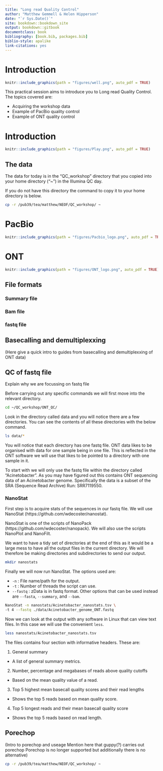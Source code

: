 ```yaml
--- 
title: "Long read Quality Control"
author: "Matthew Gemmell & Helen Hipperson"
date: "`r Sys.Date()`"
site: bookdown::bookdown_site
output: bookdown::gitbook
documentclass: book
bibliography: [book.bib, packages.bib]
biblio-style: apalike
link-citations: yes
---
```


# Introduction
```r
knitr::include_graphics(path = "figures/well.png", auto_pdf = TRUE)
``` 

This practical session aims to introduce you to Long read Quality Control. The topics covered are:

- Acquiring the workshop data
- Example of PacBio quality control
- Example of ONT quality control

<!--chapter:end:01-Long_read_QC.Rmd-->

# Introduction
```r
knitr::include_graphics(path = "figures/Play.png", auto_pdf = TRUE)
``` 

## The data

The data for today is in the "QC_workshop" directory that you copied into your home directory ("~") in the Illumina QC day.

If you do not have this directory the command to copy it to your home directory is below.

```bash
cp -r /pub39/tea/matthew/NEOF/QC_workshop/ ~
```

<!--chapter:end:02-Intro.Rmd-->

# PacBio

```r
knitr::include_graphics(path = "figures/Pacbio_logo.png", auto_pdf = TRUE)
``` 

<!--chapter:end:03-PB.Rmd-->

# ONT
```r
knitr::include_graphics(path = "figures/ONT_logo.png", auto_pdf = TRUE)
``` 

## File formats

### Summary file

### Bam file

### fastq file


## Basecalling and demultiplexxing

(Here give a quick intro to guides from basecalling and demultiplexxing of ONT data)


## QC of fastq file

Explain why we are focussing on fastq file

Before carrying out any specific commands we will first move into the relevant directory.

```bash
cd ~/QC_workshop/ONT_QC/
```

Look in the directory called data and you will notice there are a few directories. You can see the contents of all these directories with the below command.

```bash
ls data/*
```

You will notice that each directory has one fastq file. ONT data likes to be organised with data for one sample being in one file. This is reflected in the ONT software we will use that likes to be pointed to a directory with one sample in it.

To start with we will only use the fastq file within the directory called "Acinetobacter". As you may have figured out this contains ONT sequencing data of an Acinetobacter genome. Specifically the data is a subset of the SRA (Sequence Read Archive) Run: SRR7119550.

### NanoStat

First step is to acquire stats of the sequences in our fastq file. We will use NanoStat (https://github.com/wdecoster/nanostat).

NanoStat is one of the scripts of NanoPack (https://github.com/wdecoster/nanopack). We will also use the scripts NanoPlot and NanoFilt.

We want to have a tidy set of directories at the end of this as it would be a large mess to have all the output files in the current directory. We will therefore be making directories and subdirectories to send our output.

```bash
mkdir nanostats
```

Finally we will now run NanoStat. The options used are:

- `-n` : File name/path for the output.
- `-t` : Number of threads the script can use.
- `--fastq` : zData is in fastq format. Other options that can be used instead are `--fasta`, `--summary`, and `--bam`.

```bash
NanoStat -n nanostats/Acinetobacter_nanostats.tsv \
-t 4 --fastq ./data/Acinetobacter_genome_ONT.fastq
```

Now we can look at the output with any software in Linux that can view text files. In this case we will use the convenient `less`.

```bash
less nanostats/Acinetobacter_nanostats.tsv
```

The files contains four section with informative headers. These are:

1. General summary
  - A list of general summary metrics.
2. Number, percentage and megabases of reads above quality cutoffs
  - Based on the mean quality value of a read.
3. Top 5 highest mean basecall quality scores and their read lengths
  - Shows the top 5 reads based on mean quality score.
4. Top 5 longest reads and their mean basecall quality score
  - Shows the top 5 reads based on read length.

## Porechop

(Intro to porechop and useage
Mention here that guppy(?) carries out porechop
Porechop is no longer supported but additionally there is no alternative)

```bash
cp -r /pub39/tea/matthew/NEOF/QC_workshop/ ~
```

<!--chapter:end:04-ONT.Rmd-->

